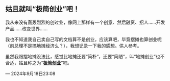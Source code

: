 ::: callout-tip
## 姑且就叫“极简创业”吧！


我从来没有轰轰烈烈的创过业，像网上那样有一个创意、然后融资、招人……开发产品……改变世界……

我也不知道我自己卖自己写的文档算不是创业，应该算吧，毕竟摆摊也算创业呢（前总理不是搞地摊经济么？），我想记录一下我的感想。供人参考。

虽然我跟摆地摊没法比，感觉比地摊还要“简朴”，还要“简陋”，叫“地摊创业”也不合适，姑且称之为“**<u>极简创业</u>**”吧。

::: {.right-align}
--- 2024年9月18日23:08
:::
:::
